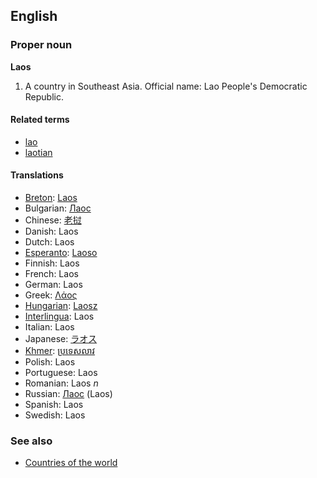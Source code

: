 ==English==

===Proper noun===
'''Laos'''

# A country in Southeast Asia. Official name: Lao People's Democratic Republic.

====Related terms====
*[[lao]]
*[[laotian]]

====Translations====
*[[Breton]]: [[Laos]]
*Bulgarian: [[Лаос]]
*Chinese: [[老挝]]
*Danish: Laos
*Dutch: Laos
*[[Esperanto]]: [[Laoso]]
*Finnish: Laos
*French: Laos
*German: Laos
*Greek: [[Λάος]]
*[[Hungarian]]: [[Laosz]]
*[[Interlingua]]: Laos
*Italian: Laos
*Japanese: [[ラオス]]
*[[Khmer]]: [[ប្រទេសលាវ]]
*Polish: Laos
*Portuguese: Laos
*Romanian: Laos ''n''
*Russian: [[Лаос]] (Laos)
*Spanish: Laos
*Swedish: Laos

===See also===
*[[Countries of the world]]